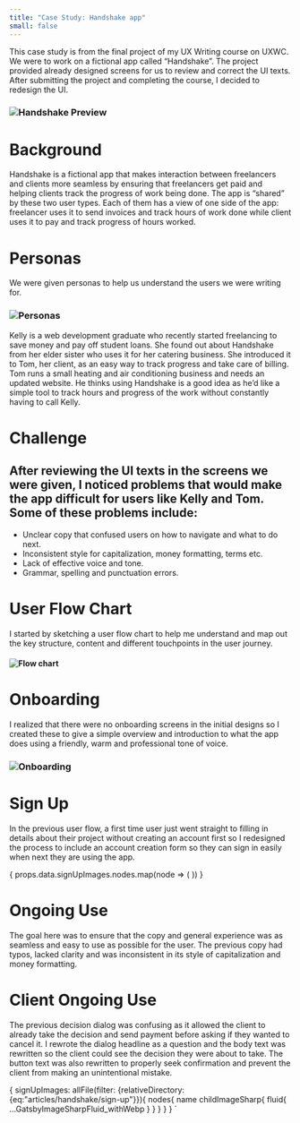 ```yaml
---
title: "Case Study: Handshake app"
small: false
---
```





This case study is from the final project of my UX Writing course on UXWC. We were to work on a fictional app called “Handshake”. The project provided already designed screens for us to review and correct the UI texts. After submitting the project and completing the course, I decided to redesign the UI.

### ![Handshake Preview](../../../../assets/images/articles/handshake/1.png)

# Background

Handshake is a fictional app that makes interaction between freelancers and clients more seamless by ensuring that freelancers get paid and helping clients track the progress of work being done. The app is “shared” by these two user types. Each of them has a view of one side of the app: freelancer uses it to send invoices and track hours of work done while client uses it to pay and track progress of hours worked.

# Personas

We were given personas to help us understand the users we were writing for.

### ![Personas](../../../../assets/images/articles/handshake/2.png)

Kelly is a web development graduate who recently started freelancing to save money and pay off student loans. She found out about Handshake from her elder sister who uses it for her catering business. She introduced it to Tom, her client, as an easy way to track progress and take care of billing. Tom runs a small heating and air conditioning business and needs an updated website. He thinks using Handshake is a good idea as he’d like a simple tool to track hours and progress of the work without constantly having to call Kelly.

# Challenge

## After reviewing the UI texts in the screens we were given, I noticed problems that would make the app difficult for users like Kelly and Tom. Some of these problems include:

- Unclear copy that confused users on how to navigate and what to do next.
- Inconsistent style for capitalization, money formatting, terms etc.
- Lack of effective voice and tone.
- Grammar, spelling and punctuation errors.

# User Flow Chart
I started by sketching a user flow chart to help me understand and map out the key structure, content and different touchpoints in the user journey.

#### ![Flow chart](../../../../assets/images/articles/handshake/3.png)

# Onboarding
I realized that there were no onboarding screens in the initial designs so I created these to give a simple overview and introduction to what the app does using a friendly, warm and professional tone of voice.

### ![Onboarding](../../../../assets/images/articles/handshake/4.png)

# Sign Up
In the previous user flow, a first time user just went straight to filling in details about their project without creating an account first so I redesigned the process to include an account creation form so they can sign in easily when next they are using the app.

<Carousel>
  {
    props.data.signUpImages.nodes.map(node => (
      <ArticleCarouselItem
        name={node.name}
        fluid={node.childImageSharp.fluid}
        maxWidth='750px'
      />
    ))
  }
</Carousel>
<div style={{ marginBottom: '75px' }} />

# Ongoing Use
The goal here was to ensure that the copy and general experience was as seamless and easy to use as possible for the user. The previous copy had typos, lacked clarity and was inconsistent in its style of capitalization and money formatting.

# Client Ongoing Use
The previous decision dialog was confusing as it allowed the client to already take the decision and send payment before asking if they wanted to cancel it. I rewrote the dialog headline as a question and the body text was rewritten so the client could see the decision they were about to take. The button text was also rewritten to properly seek confirmation and prevent the client from making an unintentional mistake.


 {
  signUpImages: allFile(filter: {relativeDirectory: {eq:"articles/handshake/sign-up"}}){
    nodes{
      name
      childImageSharp{
        fluid{
            ...GatsbyImageSharpFluid_withWebp
        }
      }
    }
  }
 }
`
